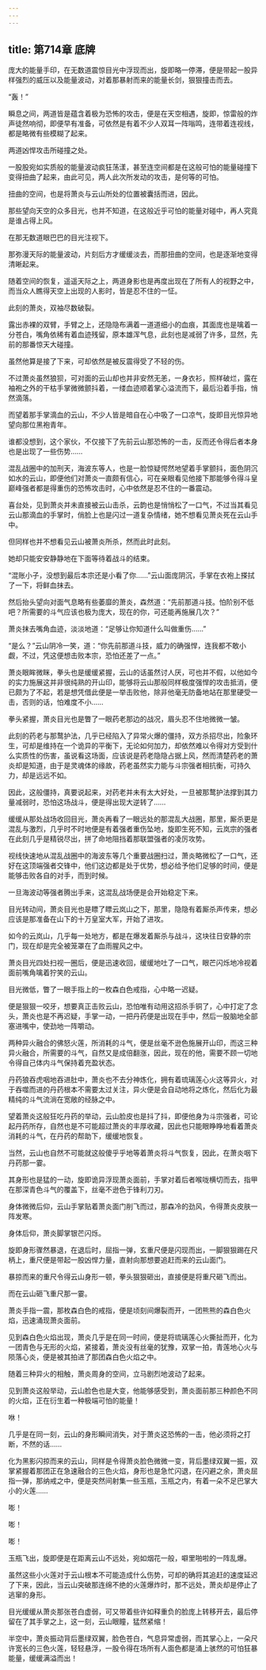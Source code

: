 ```yaml
---
---
---
```

title: 第714章 底牌
---



庞大的能量手印，在无数道震惊目光中浮现而出，旋即略一停滞，便是带起一股异样强烈的威压以及能量波动，对着那暴射而来的能量长剑，狠狠撞击而去。

“轰！”

瞬息之间，两道皆是蕴含着极为恐怖的攻击，便是在天空相遇，旋即，惊雷般的炸声徒然响彻，即便早有准备，可依然是有着不少人双耳一阵嗡鸣，连带着连视线，都是略微有些模糊了起来。

两道凶悍攻击所碰撞之处。

一股股宛如实质般的能量波动疯狂荡漾，甚至连空间都是在这般可怕的能量碰撞下变得扭曲了起来，由此可见，两人此次所发动的攻击，是何等的可怕。

扭曲的空间，也是将萧炎与云山所处的位置被囊括而进，因此。

那些望向天空的众多目光，也并不知道，在这般近乎可怕的能量对碰中，再人究竟是谁占得上风。

在那无数道眼巴巴的目光注视下。

那弥漫天际的能量波动，片刻后方才缓缓淡去，而那扭曲的空间，也是逐渐地变得清晰起来。

随着空间的恢复，遥遥天际之上，两道身影也是再度出现在了所有人的视野之中，而当众人瞧得天空上出现的人影时，皆是忍不住的一怔。

此刻的萧炎，双袖尽数破裂。

露出赤裸的双臂，手臂之上，还隐隐布满着一道道细小的血痕，其面庞也是噙着一分苍白，嘴角依稀有着血迹残留，原本雄浑气息，此刻也是减弱了许多，显然，先前的那番惊天大碰撞。

虽然他算是接了下来，可却依然是被反震得受了不轻的伤。

不过萧炎虽然狼狈，可对面的云山却也并非安然无恙，一身衣衫，照样破烂，露在袖袍之外的干枯手掌微微颤抖着，一缕血迹顺着掌心溢流而下，最后沿着手指，悄然滴落。

而望着那手掌滴血的云山，不少人皆是暗自在心中吸了一口凉气，旋即目光惊异地望向那位黑袍青年。

谁都没想到，这个家伙，不仅接下了先前云山那恐怖的一击，反而还令得后者本身也是出现了一些伤势……

混乱战圈中的加刑天，海波东等人，也是一脸惊疑愕然地望着手掌颤抖，面色阴沉如水的云山，即便他们对萧炎一直颇有信心，可在亲眼看见他接下那能够令得斗皇巅峰强者都是得重伤的恐怖攻击时，心中依然是忍不住的一番震动。

喜台处，见到萧炎并未直接被云山击杀，云韵也是悄悄松了一口气，不过当其看见云山那滴血的手掌时，俏脸上也是闪过一道复杂情绪，她不想看见萧炎死在云山手中。

但同样也并不想看见云山被萧炎所杀，然而此时此刻。

她却只能安安静静地在下面等待着战斗的结束。

“混账小子，没想到最后本宗还是小看了你……”云山面庞阴沉，手掌在衣袍上搽拭了一下，将鲜血抹去。

然后抬头望向对面气息略有些萎靡的萧炎，森然道：“先前那道斗技。怕阶别不低吧？所需要的斗气应该也极为庞大，现在的你，可还能再施展几次？”

萧炎抹去嘴角血迹，淡淡地道：“足够让你知道什么叫做重伤……”

“是么？”云山阴冷一笑，道：“你先前那道斗技，威力的确强悍，连我都不敢小觑，不过，凭这便想击败本宗，恐怕还差了一点。”

萧炎眼眸微眯，拳头也是缓缓紧握，云山的话虽然讨人厌，可也并不假，以他如今的实力施展这并非很纯熟的开山印，能够将云山那般同样极度强悍的攻击抵消，便已颇为了不起，若是想凭借此便是一举击败他，除非他毫无防备地站在那里硬受一击，否则的话，怕难度不小……

拳头紧握，萧炎目光也是瞥了一眼药老那边的战况，眉头忍不住地微微一皱。

此刻的药老与那鹜护法，几乎已经陷入了异常火爆的僵持，双方杀招尽出，险象环生，可却是维持在一个诡异的平衡下，无论如何加力，却依然难以令得对方受到什么实质性的伤害，虽说看这场面，应该说是药老隐隐占据上风，然而清楚药老的萧炎却是知道，由于是灵魂体的缘故，药老虽然实力能与斗宗强者相抗衡，可持久力，却是远远不如。

因此，这般僵持，真要说起来，对药老并未有太大好处，一旦被那鹜护法撑到其力量减弱时，恐怕这场战斗，便是得出现大逆转了……

缓缓从那处战场收回目光，萧炎再看了一眼远处的那混乱大战圈，那里，厮杀更是混乱与激烈，几乎时不时地便是有着强者重伤坠地，旋即生死不知，云岚宗的强者在此刻几乎是精锐尽出，拼了命地阻挡着那联盟强者的凌厉攻势。

视线快速地从混乱战圈中的海波东等几个重要战圈扫过，萧炎略微松了一口气，还好在这顶端强者交锋中，他们这边都是处于优势，想必给予他们足够的时间，便是能够击败各自的对手，而到时候。

一旦海波动等强者腾出手来，这混乱战场便是会开始稳定下来。

目光转动间，萧炎目光也是瞟了瞟云岚山之下，那里，隐隐有着厮杀声传来，想必应该是那准备在山下的十万皇室大军，开始了进攻。

如今的云岚山，几乎每一处地方，都是在爆发着厮杀与战斗，这块往日安静的宗门，现在却是完全被笼罩在了血雨腥风之中。

萧炎目光四处扫视一圈后，便是迅速收回，缓缓地吐了一口气，眼芒闪烁地冷视着面前嘴角噙着狞笑的云山。

目光微低，瞥了一眼手指上的一枚森白色戒指，心中略一迟疑。

便是狠狠一咬牙，想要真正击败云山，恐怕唯有动用这招杀手铜了，心中打定了念头，萧炎也是不再迟疑，手掌一动，一把丹药便是出现在手中，然后一股脑地全部塞进嘴中，使劲地一阵嚼动。

两种异火融合的佛怒火莲，所消耗的斗气，便是丝毫不逊色施展开山印，而这三种异火融合，所需要的斗气，自然又是成倍翻涨，因此，现在的他，需要不顾一切地令得自己体内斗气保持着充盈状态。

丹药狼吞虎咽地吞进肚中，萧炎也不去分神炼化，拥有着琉璃莲心火这等异火，对于吞噬而进的丹药根本不需要太过关注，异火便是会自动地将之炼化，然后化为最精纯的斗气流淌在宽敞的经脉之中。

望着萧炎这般狂吃丹药的举动，云山脸皮也是抖了抖，即便他身为斗宗强者，可论起丹药所存，自然也是不可能超过萧炎的丰厚收藏，因此也只能眼睁睁地看着萧炎消耗的斗气，在丹药的帮助下，缓缓地恢复。

当然，云山也自然不可能就这般傻乎乎地等着萧炎将斗气恢复，因此，在萧炎咽下丹药那一霎。

其身形也是猛的一动，旋即诡异浮现萧炎面前，手掌对着后者喉咙横切而去，指甲在那深青色斗气的覆盖下，丝毫不逊色于锋利刀刃。

身体微微后仰，云山手掌贴着萧炎面门削飞而过，那森冷的劲风，令得萧炎皮肤一阵发寒。

身体后仰，萧炎脚掌银芒闪烁。

旋即身形骤然暴退，在退后时，屈指一弹，玄重尺便是闪现而出，一脚狠狠踢在尺柄上，重尺便是带起一股凶悍力量，直射向那想要追赶而来的云山面门。

暴掠而来的重尺令得云山身形一顿，拳头狠狠砸出，直接便是将重尺砸飞而出。

而在云山砸飞重尺那一霎。

萧炎手指一震，那枚森白色的戒指，便是顷刻间爆裂而开，一团熊熊的森白色火焰，迅速涌现萧炎面前。

见到森白色火焰出现，萧炎几乎是在同一时间，便是将琉璃莲心火撕扯而开，化为一团青色与无形的火焰，紧接着，萧炎没有丝毫的犹豫，双掌一拍，青莲地心火与陨落心炎，便是被其拍进了那团森白色火焰之中。

随着三种异火的相触，萧炎周身的空间，立马剧烈地波动了起来。

见到萧炎这般举动，云山脸色也是大变，他能够感受到，萧炎面前那三种颜色不同的火焰，正在衍生着一种极端可怕的能量！

咻！

几乎是在同一刻，云山的身形瞬间消失，对于萧炎这恐怖的一击，他必须将之打断，不然的话……

化为黑影闪掠而来的云山，同样是令得萧炎脸色微微一变，背后墨绿双翼一振，双掌紧握着那团正在急速融合的三色火焰，身形也是急忙闪退，在闪避之余，萧炎屈指一弹，那纳戒之中，便是突然间射集一些玉瓶，玉瓶之内，有着一朵不足巴掌大小的火莲……

嘭！

嘭！

嘭！

玉瓶飞出，旋即便是在距离云山不远处，宛如烟花一般，噼里啪啦的一阵乱爆。

虽然这些小火莲对于云山根本不可能造成什么伤势，可却的确将其追赶的速度延迟了下来，因此，当云山突破那连绵不绝的火莲爆炸时，那不远处，萧炎却是停止了逃窜的身形。

目光缓缓从萧炎那张苍白虚弱，可又带着些许如释重负的脸庞上转移开去，最后停留在了其手掌之上，这一刻，云山眼瞳，猛然紧缩！

半空中，萧炎振动背后墨绿双翼，脸色苍白，气息异常虚弱，而其掌心上，一朵尺许宽长的三色火莲，轻轻悬浮，一股令得在场所有人面色都是涌上骇然的可怕狂暴能量，缓缓满溢而出！